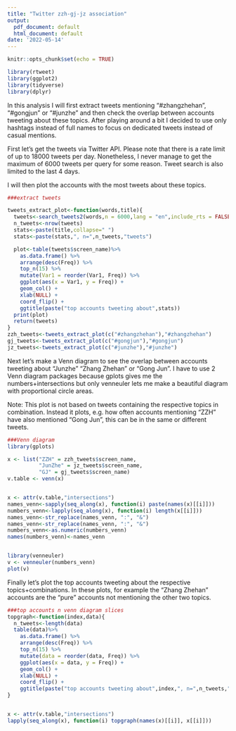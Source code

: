 ```yaml
---
title: "Twitter zzh-gj-jz association"
output:
  pdf_document: default
  html_document: default
date: '2022-05-14'
---
```


```r
knitr::opts_chunk$set(echo = TRUE)
```
```r
library(rtweet)
library(ggplot2)
library(tidyverse)  
library(dplyr)
```
In this analysis I will first extract tweets mentioning "#zhangzhehan", "#gongjun" or "#junzhe" and then check the overlap between accounts tweeting about these topics. 
After playing around a bit I decided to use only hashtags instead of full names to focus on dedicated tweets instead of casual mentions.

First let's get the tweets via Twitter API. Please note that there is a rate limit of up to 18000 tweets per day. Nonetheless, I never manage to get the maximum of 6000 tweets per query for some reason. Tweet search is also limited to the last 4 days. 

I will then plot the accounts with the most tweets about these topics.
```r
###extract tweets

tweets_extract_plot<-function(words,title){
  tweets<-search_tweets2(words,n = 6000,lang = "en",include_rts = FALSE)
  n_tweets<-nrow(tweets)
  stats<-paste(title,collapse=" ")
  stats<-paste(stats,", n=",n_tweets,"tweets")

  plot<-table(tweets$screen_name)%>% 
    as.data.frame() %>% 
    arrange(desc(Freq)) %>%
    top_n(15) %>% 
    mutate(Var1 = reorder(Var1, Freq)) %>%
    ggplot(aes(x = Var1, y = Freq)) +
    geom_col() +
    xlab(NULL) +
    coord_flip() +
    ggtitle(paste("top accounts tweeting about",stats))
  print(plot)
  return(tweets)
}
zzh_tweets<-tweets_extract_plot(c("#zhangzhehan"),"#zhangzhehan")
gj_tweets<-tweets_extract_plot(c("#gongjun"),"#gongjun")
jz_tweets<-tweets_extract_plot(c("#junzhe"),"#junzhe")
```
Next let's make a Venn diagram to see the overlap between accounts tweeting about "Junzhe" "Zhang Zhehan" or "Gong Jun".
I have to use 2 Venn diagram packages because gplots gives me the numbers+intersections but only venneuler lets me make a beautiful diagram with proportional circle areas.

Note: This plot is not based on tweets containing the respective topics in combination. Instead it plots, e.g. how often accounts mentioning "ZZH" have also mentioned "Gong Jun", this can be in the same or different tweets.
```r
###Venn diagram
library(gplots)

x <- list("ZZH" = zzh_tweets$screen_name,
          "JunZhe" = jz_tweets$screen_name,
          "GJ" = gj_tweets$screen_name)
v.table <- venn(x)


x <- attr(v.table,"intersections")
names_venn<-sapply(seq_along(x), function(i) paste(names(x)[[i]]))
numbers_venn<-lapply(seq_along(x), function(i) length(x[[i]]))
names_venn<-str_replace(names_venn, ":", "&")
names_venn<-str_replace(names_venn, ":", "&")
numbers_venn<-as.numeric(numbers_venn)
names(numbers_venn)<-names_venn


library(venneuler)
v <- venneuler(numbers_venn)
plot(v)
```
Finally let's plot the top accounts tweeting about the respective topics+combinations. In these plots, for example the "Zhang Zhehan" accounts are the "pure" accounts not mentioning the other two topics.

```r
###top accounts n venn diagram slices
topgraph<-function(index,data){
  n_tweets<-length(data)
  table(data)%>% 
    as.data.frame() %>% 
    arrange(desc(Freq)) %>%
    top_n(15) %>% 
    mutate(data = reorder(data, Freq)) %>%
    ggplot(aes(x = data, y = Freq)) +
    geom_col() +
    xlab(NULL) +
    coord_flip() +
    ggtitle(paste("top accounts tweeting about",index,", n=",n_tweets,"tweets"))
}


x <- attr(v.table,"intersections")
lapply(seq_along(x), function(i) topgraph(names(x)[[i]], x[[i]]))

```



